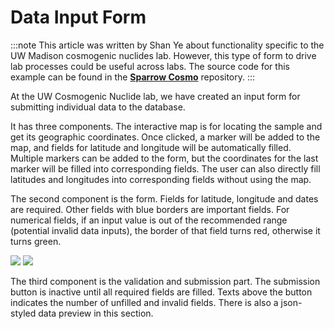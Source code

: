 
# Data Input Form

:::note
This article was written by Shan Ye about functionality specific to the UW Madison
cosmogenic nuclides lab. However, this type of form to drive lab processes could
be useful across labs. The source code for this example can be found in the [**Sparrow Cosmo**](https://github.com/EarthCubeGeochron/sparrow-uw-cosmo) repository.
:::

At the UW Cosmogenic Nuclide lab, we have created an input form for submitting individual data to the database.

It has three components. The interactive map is for locating the sample and get its geographic coordinates. Once clicked, a marker will be added to the map, and fields for latitude and longitude will be automatically filled. Multiple markers can be added to the form, but the coordinates for the last marker will be filled into corresponding fields. The user can also directly fill latitudes and longitudes into corresponding fields without using the map.

The second component is the form. Fields for latitude, longitude and dates are required. Other fields with blue borders are important fields. For numerical fields, if an input value is out of the recommended range (potential invalid data inputs), the border of that field turns red, otherwise it turns green.

<!-- ![agefield](pathname:///images/sample-submit-form/age-field.png) -->

<img
  width={850}
  src="https://sparrow-documentation-assets.s3.amazonaws.com/images/sample-submit-form/age-field.png"
/>
<img
  width={850}
  src="https://sparrow-documentation-assets.s3.amazonaws.com/images/sample-submit-form/geo-field.png"
/>

<!-- ![geofield](pathname:///images/sample-submit-form/geo-field.png) -->

The third component is the validation and submission part. The submission button is inactive until all required fields are filled. Texts above the button indicates the number of unfilled and invalid fields. There is also a json-styled data preview in this section.

